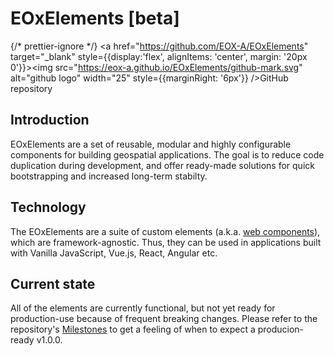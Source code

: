 # EOxElements [beta]

{/* prettier-ignore */}
<a href="https://github.com/EOX-A/EOxElements" target="_blank" style={{display:'flex', alignItems: 'center', margin: '20px 0'}}><img src="https://eox-a.github.io/EOxElements/github-mark.svg" alt="github logo" width="25" style={{marginRight: '6px'}} />GitHub repository</a>

## Introduction

EOxElements are a set of reusable, modular and highly configurable components for building geospatial applications.
The goal is to reduce code duplication during development, and offer ready-made solutions for quick bootstrapping and
increased long-term stabilty.

## Technology

The EOxElements are a suite of custom elements (a.k.a. [web components](https://www.webcomponents.org/introduction)), which are framework-agnostic.
Thus, they can be used in applications built with Vanilla JavaScript, Vue.js, React, Angular etc.

## Current state

All of the elements are currently functional, but not yet ready for production-use because of frequent breaking changes.
Please refer to the repository's [Milestones](https://github.com/EOX-A/EOxElements/milestones) to get a feeling of when to expect a producion-ready v1.0.0.
